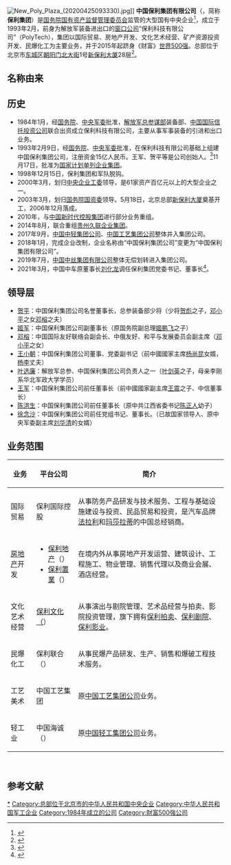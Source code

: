 {{primarysources|time=2019-12-11T20:31:47+00:00}}{{Infobox company
| name = 中国保利集团有限公司
| name_en = China Poly Group Corporation Ltd.
| native_name = 
| former_name = 中国保利集团公司
| logo = China Poly Group Corporation Logo.jpg
| type = [[中央企业|中國中央企業]]
| local_code_name = CN
| local_code = 911100001000128855
| predecessor = 保利科技有限公司
| foundation = 1993年2月9日
| other_name = 保利集团
| key_people = 董事长：[[刘化龙|刘化龙]]<br />总经理：[[张万顺|张万顺]]
| location = [[中国|中国]][[北京|北京]][[新保利大厦|新保利大厦]]
| homepage = {{URL|http://www.poly.com.cn|}}
}}
[[File:New_Poly_Plaza_(20200425093330).jpg|thumb]]]]
'''中国保利集团有限公司'''（{{Lang-en|China Poly Group Corporation Ltd.}}，简称'''保利集团'''）是[[国务院国有资产监督管理委员会|国务院国有资产监督管理委员会]]监管的大型国有中央企业<ref name="a1">{{Cite web |url=http://www.poly.com.cn/1081.html |title=集团简介 |accessdate=2018-12-10 |author= |date= |work= |publisher=保利集团网站 |language=Zh-hans |archive-date=2018-12-10 |archive-url=https://web.archive.org/web/20181210063253/http://www.poly.com.cn/1081.html |dead-url=no }}</ref>，成立于1993年2月，前身为解放军装备进出口的[[窗口公司|窗口公司]]“保利科技有限公司”（PolyTech），集团以国际贸易、房地产开发、文化艺术经营、矿产资源投资开发、民爆化工为主要业务，并于2015年起跻身《财富》[[世界500强|世界500强]]。总部位于北京市[[东城区_(北京市)|东城区]][[朝阳门北大街|朝阳门北大街]]1号[[新保利大厦|新保利大厦]]28层<ref>{{Cite web |url=http://www.poly.com.cn/1087.html |title=企业名录》中国保利集团公司 |accessdate=2018-12-10 |author= |date= |work= |publisher=保利集团网站 |language=Zh-hans |archive-date=2018-12-10 |archive-url=https://web.archive.org/web/20181210063319/http://www.poly.com.cn/1087.html |dead-url=no }}</ref>。

== 名称由来 ==
{{fact|“保利”一名由时任[[中信公司|中国国际信托投资公司]]总经理[[徐兆龙|徐兆龙]]所起，取“保卫胜利”之意。英文POLY与“保利”发音相近。保利的商标为变形的英文字母P，由[[赖维武|赖维武]]、[[王小朝|王小朝]]于1987年设计，取自英文“PLA”（中国人民解放军缩写）、“POLY”、“POWER”的头一个字母，标记外观像拳头，代表信心和力量。P中心的空间，喻意把握现在，放眼未来。商标上的“中国保利集团公司”则是1993年著名书法家[[启功|启功]]所题。}}

== 历史 ==

* 1984年1月，经[[中华人民共和国国务院|国务院]]、[[中央军委|中央军委]]批准，[[人民解放軍|解放军]][[总参谋部|总参谋部]]装备部、[[中国国际信托投资公司|中国国际信托投资公司]]联合出资成立保利科技有限公司，主要从事军事装备的引进和出口业务。
*1993年2月9日，经[[中华人民共和国国务院|国务院]]、[[中央军委|中央军委]]批准，在保利科技有限公司基础上组建中国保利集团公司，注册资金15亿人民币。王军、贺平等是公司创始人。<ref>{{Cite web |url=http://ent.sina.com.cn/2004-08-09/1419468411.html |title=中国保利集团公司简介 |accessdate=2010-03-19 |archive-date=2008-11-02 |archive-url=https://web.archive.org/web/20081102074406/http://ent.sina.com.cn/2004-08-09/1419468411.html |dead-url=no }}</ref>11月17日，批准为[[国家计划单列企业集团|国家计划单列企业集团]]。
* 1998年12月15日，保利集团和军队脱钩。
* 2000年3月，划归[[中央企业工委|中央企业工委]]领导，是61家资产百亿元以上的大型企业之一。
* 2003年3月，划归[[国务院国有资产监督管理委员会|国务院国资委]]领导。5月18日，北京总部[[新保利大厦|新保利大厦]]奠基开工，2006年12月落成。
*2010年，与[[中国新时代控股集团|中国新时代控股集团]]进行部分业务重组。
*2014年8月，联合重组[[贵州久联企业集团|贵州久联企业集团]]。
* 2017年9月，[[中国中轻集团公司|中国中轻集团公司]]、[[中国工艺集团公司|中国工艺集团公司]]整体并入集团公司。
*2018年1月，完成企业改制，企业名称由“中国保利集团公司”变更为“中国保利集团有限公司”。
*2019年7月，[[中国中丝集团有限公司|中国中丝集团有限公司]]整体无偿划转进入集团公司。
*2021年3月，中国中车原董事长[[刘化龙|刘化龙]]调任保利集团党委书记、董事长<ref>{{cite news|url=http://www.nbd.com.cn/articles/2021-03-24/1668725.html|title=保利集团重要领导调整！刘化龙任董事长，徐念沙、宋广菊免职|publisher=每日经济新闻|date=2021-03-24|accessdate=2021-05-13|archive-date=2021-05-13|archive-url=https://web.archive.org/web/20210513135716/http://www.nbd.com.cn/articles/2021-03-24/1668725.html}}</ref>。

== 领导层 ==
* [[贺平|贺平]]：中国保利集团公司名誉董事长，总参装备部少将（少将[[贺彪|贺彪]]之子，[[邓小平|邓小平]]之女[[邓榕|邓榕]]之夫）
* [[姬军|姬军]]：中国保利集团公司副董事长（原国务院副总理[[姬鹏飞|姬鹏飞]]之子）
* [[邓榕|邓榕]]：中国国际友好联络会副会长、中俄友好、和平与发展委员会副主席（[[邓小平|邓小平]]之女）
* [[王小朝|王小朝]]：中国保利集团公司董事、党委副书记（前中國國家主席[[杨尚昆|杨尚昆]]女婿，[[杨李|杨李]]丈夫）
* [[叶选廉|叶选廉]]：解放军总参、中国保利集团公司负责人之一（[[叶剑英|叶剑英]]之子，母亲李刚系华北军政大学学员）
* [[王军_(企业家)|王军]]：中国保利集团公司前任董事长（前中國國家副主席[[王震|王震]]之子、中信董事长）
* [[陈洪生|陈洪生]]：中国保利集团公司前任董事长（原中共江西省委书记[[陈正人|陈正人]]幼子）
* [[徐念沙|徐念沙]]：中国保利集团公司前任党组书记、董事长。（已故国家领导人、原中央军委副主席[[刘华清|刘华清]]的女婿）

== 业务范围 ==
{| class="wikitable"
|+
!业务
!平台公司
!简介
|-
|国际贸易
|保利国际控股
|从事防务产品研发与技术服务、工程与基础设施建设与投资、民品贸易和投资，是汽车品牌[[法拉利汽車|法拉利]]和[[瑪莎拉蒂|玛莎拉蒂]]的中国总经销商。
|-
|[[房地产|房地产]]开发
|
* [[保利地产|保利地产]]（{{sse2|600048}}）
* [[保利置業|保利置業]]（{{hkex2|119}}）
|在境内外从事房地产开发运营、建筑设计、工程施工、物业管理、销售代理以及商业会展、酒店经营。
|-
|文化艺术经营


|[[保利文化|保利文化（]]{{hkex2|3636}}）
|从事演出与剧院管理、艺术品经营与拍卖、影院投资管理，旗下拥有[[保利拍卖|保利拍卖]]、[[保利剧院|保利剧院]]、[[保利影业|保利影业]]。
|-
|民爆化工
|保利联合（{{Szse2|002037}}）
|从事民爆产品研发、生产、销售和爆破工程技术服务。
|-
|工艺美术
|中国工艺集团
|原[[中国工艺集团公司|中国工艺集团公司]]业务。
|-
|轻工业
|中国海诚（{{Szse2|002116}}）
|原[[中国轻工集团公司|中国轻工集团公司]]业务。
|}
<br />{{commonscat|China Poly Group Corporation}}

==参考文献 ==
{{reflist}}

{{中国特许防务产品供应商}}
{{中國大陸房地產公司}}

[[Category:保利集团|*]]
[[Category:总部位于北京市的中华人民共和国中央企业|Category:总部位于北京市的中华人民共和国中央企业]]
[[Category:中华人民共和国军工企业|Category:中华人民共和国军工企业]]
[[Category:1984年成立的公司|Category:1984年成立的公司]]
[[Category:財富500強公司|Category:財富500強公司]]